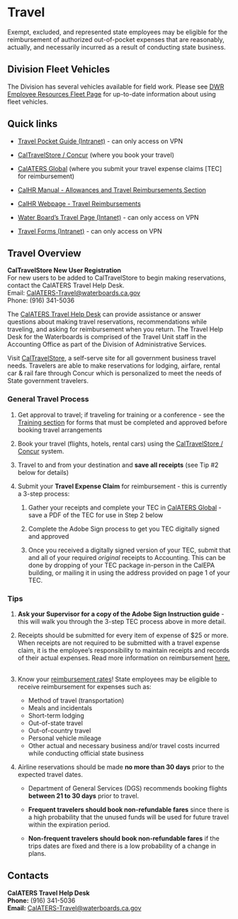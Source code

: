 # Travel

Exempt, excluded, and represented state employees may be eligible for the reimbursement of authorized out-of-pocket expenses that are reasonably, actually, and necessarily incurred as a result of conducting state business.

## Division Fleet Vehicles

The Division has several vehicles available for field work. Please see [DWR Employee Resources Fleet Page](https://cawaterboards.sharepoint.com/DWR/ER/SitePages/Fleet.aspx) for up-to-date information about using fleet vehicles.

## Quick links

-   [Travel Pocket Guide (Intranet)](https://waternet.waterboards.ca.gov/das/accounting/docs/2023/travel-pocket-guide-september-2023.pdf) - can only access on VPN 

-   [CalTravelStore / Concur](http://www.caltravelstore.com/) (where you book your travel)

-   [CalATERS Global](https://www.sco.ca.gov/calaters_global.html) (where you submit your travel expense claims \[TEC\] for reimbursement)

-   [CalHR Manual - Allowances and Travel Reimbursements Section](https://hrmanual.calhr.ca.gov/Home/ManualItem/1/2203)

-   [CalHR Webpage - Travel Reimbursements](https://www.calhr.ca.gov/employees/pages/travel-reimbursements.aspx) 

-   [Water Board's Travel Page (Intanet)](https://waternet.waterboards.ca.gov/das/accounting/travel.shtml) - can only access on VPN 

-   [Travel Forms (Intranet)](https://waternet.waterboards.ca.gov/das/forms/index.php?form_category=Travel&=Submit+Query) - can only access on VPN 

## Travel Overview

**CalTravelStore New User Registration**\
For new users to be added to CalTravelStore to begin making reservations, contact the CalATERS Travel Help Desk.\
Email: [CalATERS-Travel\@waterboards.ca.gov](mailto:CalATERS-Travel@waterboards.ca.gov)\
Phone: (916) 341-5036

The [CalATERS Travel Help Desk](https://www.sco.ca.gov/calaters_global.html) can provide assistance or answer questions about making travel reservations, recommendations while traveling, and asking for reimbursement when you return. The Travel Help Desk for the Waterboards is comprised of the Travel Unit staff in the Accounting Office as part of the Division of Administrative Services. 

Visit [CalTravelStore](http://www.caltravelstore.com/), a self-serve site for all government business travel needs. Travelers are able to make reservations for lodging, airfare, rental car & rail fare through Concur which is personalized to meet the needs of State government travelers.

### **General Travel Process**

1.  Get approval to travel; if traveling for training or a conference - see the [Training section](https://cawaterboarddatacenter.github.io/swamp-manual/training.html) for forms that must be completed and approved before booking travel arrangements

2.  Book your travel (flights, hotels, rental cars) using the [CalTravelStore / Concur](http://www.caltravelstore.com/) system.

3.  Travel to and from your destination and **save all receipts** (see Tip #2 below for details)

4.  Submit your **Travel Expense Claim** for reimbursement - this is currently a 3-step process:

    1.  Gather your receipts and complete your TEC in [CalATERS Global](https://www.sco.ca.gov/calaters_global.html) - save a PDF of the TEC for use in Step 2 below

    2.  Complete the Adobe Sign process to get you TEC digitally signed and approved

    3.  Once you received a digitally signed version of your TEC, submit that and all of your required *original* receipts to Accounting. This can be done by dropping of your TEC package in-person in the CalEPA building, or mailing it in using the address provided on page 1 of your TEC.

### **Tips**

1.  **Ask your Supervisor for a copy of the Adobe Sign Instruction guide** - this will walk you through the 3-step TEC process above in more detail.

2.  Receipts should be submitted for every item of expense of \$25 or more. When receipts are not required to be submitted with a travel expense claim, it is the employee's responsibility to maintain receipts and records of their actual expenses. Read more information on reimbursement [here.](https://hrmanual.calhr.ca.gov/Home/ManualItem/1/2203)  

3.  Know your [reimbursement rates](https://www.calhr.ca.gov/employees/Pages/travel-reimbursements.aspx)! State employees may be eligible to receive reimbursement for expenses such as:

    -   Method of travel (transportation)
    -   Meals and incidentals
    -   Short-term lodging
    -   Out-of-state travel
    -   Out-of-country travel
    -   Personal vehicle mileage 
    -   Other actual and necessary business and/or travel costs incurred while conducting official state business

4.  Airline reservations should be made **no more than 30 days** prior to the expected travel dates.

    -   Department of General Services (DGS) recommends booking flights **between 21 to 30 days** prior to travel.

    -   **Frequent travelers should book non-refundable fares** since there is a high probability that the unused funds will be used for future travel within the expiration period.

    -   **Non-frequent travelers should book non-refundable fares** if the trips dates are fixed and there is a low probability of a change in plans.

## Contacts

**CalATERS Travel Help Desk**\
**Phone:** (916) 341-5036\
**Email:** [CalATERS-Travel\@waterboards.ca.gov](mailto:CalATERS-Travel@waterboards.ca.gov)
